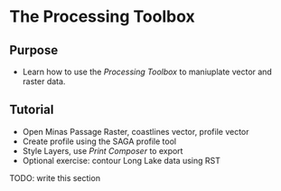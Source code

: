 
# The Processing Toolbox {#tutorial-processing}

## Purpose

* Learn how to use the _Processing Toolbox_ to maniuplate vector and raster data.

## Tutorial

* Open Minas Passage Raster, coastlines vector, profile vector
* Create profile using the SAGA profile tool
* Style Layers, use _Print Composer_ to export
* Optional exercise: contour Long Lake data using RST

TODO: write this section
